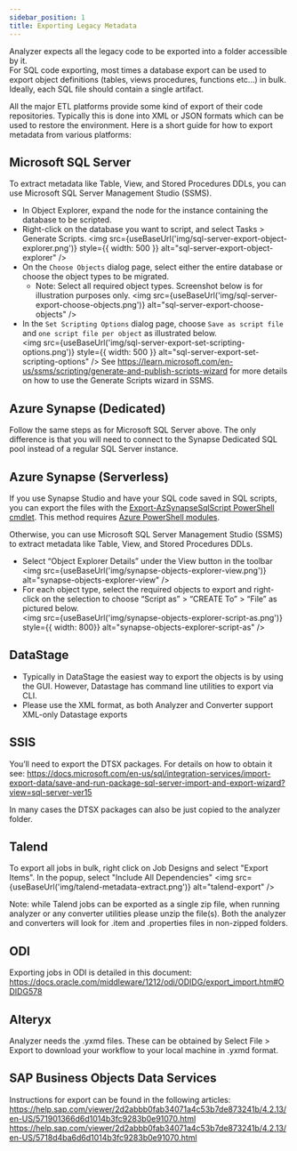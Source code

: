 ```yaml
---
sidebar_position: 1
title: Exporting Legacy Metadata
---
```


Analyzer expects all the legacy code to be exported into a folder accessible by it.<br/>For SQL code exporting, most times a database export can be used to export object definitions (tables, views procedures, functions etc...) in bulk.  Ideally, each SQL file should contain a single artifact.<br/>

All the major ETL platforms provide some kind of export of their code repositories. Typically this is done into XML or JSON formats which can be used to restore the environment. Here is a short guide for how to export metadata from various platforms:

## Microsoft SQL Server
To extract metadata like Table, View, and Stored Procedures DDLs, you can use Microsoft SQL Server Management Studio (SSMS).
* In Object Explorer, expand the node for the instance containing the database to be scripted.
* Right-click on the database you want to script, and select Tasks > Generate Scripts.
  <img src={useBaseUrl('img/sql-server-export-object-explorer.png')} style={{ width: 500 }} alt="sql-server-export-object-explorer" />
* On the `Choose Objects` dialog page, select either the entire database or choose the object types to be migrated.
  * Note: Select all required object types. Screenshot below is for illustration purposes only.
  <img src={useBaseUrl('img/sql-server-export-choose-objects.png')} alt="sql-server-export-choose-objects" />
* In the `Set Scripting Options` dialog page, choose `Save as script file` and `one script file per object` as illustrated below.<br/>
  <img src={useBaseUrl('img/sql-server-export-set-scripting-options.png')} style={{ width: 500 }} alt="sql-server-export-set-scripting-options" />
See https://learn.microsoft.com/en-us/ssms/scripting/generate-and-publish-scripts-wizard for more details on how to use the Generate Scripts wizard in SSMS.

## Azure Synapse (Dedicated)
Follow the same steps as for Microsoft SQL Server above.  The only difference is that you will need to connect to the Synapse Dedicated SQL pool instead of a regular SQL Server instance.

## Azure Synapse (Serverless)
If you use Synapse Studio and have your SQL code saved in SQL scripts, you can export the files with the [Export-AzSynapseSqlScript PowerShell cmdlet](https://learn.microsoft.com/en-us/powershell/module/az.synapse/export-azsynapsesqlscript?view=azps-14.2.0&viewFallbackFrom=azps-13.4.0). This method requires [Azure PowerShell modules](https://learn.microsoft.com/en-us/powershell/azure/install-Az-ps?view=azps-0.10.0).<br/>

Otherwise, you can use Microsoft SQL Server Management Studio (SSMS) to extract metadata like Table, View, and Stored Procedures DDLs.
* Select “Object Explorer Details” under the View button in the toolbar
  <img src={useBaseUrl('img/synapse-objects-explorer-view.png')} alt="synapse-objects-explorer-view" />
* For each object type, select the required objects to export and right-click on the selection to choose “Script as” > “CREATE To” > “File” as pictured below. <br/>
  <img src={useBaseUrl('img/synapse-objects-explorer-script-as.png')} style={{ width: 800}} alt="synapse-objects-explorer-script-as" />

## DataStage

* Typically in DataStage the easiest way to export the objects is by using the GUI.  However, Datastage has command line utilities to export via CLI.
* Please use the XML format, as both  Analyzer and Converter support XML-only Datastage exports

## SSIS

You’ll need to export the DTSX packages. For details on how to obtain it see: https://docs.microsoft.com/en-us/sql/integration-services/import-export-data/save-and-run-package-sql-server-import-and-export-wizard?view=sql-server-ver15

In many cases the DTSX packages can also be just copied to the analyzer folder.

## Talend

To export all jobs in bulk, right click on Job Designs and select "Export Items".  In the popup, select "Include All Dependencies"
<img src={useBaseUrl('img/talend-metadata-extract.png')} alt="talend-export" />

Note: while Talend jobs can be exported as a single zip file, when running analyzer or any converter utilities please unzip the file(s).  Both the analyzer and converters will look for .item and .properties files in non-zipped folders.

## ODI

Exporting jobs in ODI is detailed in this document: https://docs.oracle.com/middleware/1212/odi/ODIDG/export_import.htm#ODIDG578

## Alteryx

Analyzer needs the .yxmd files. These can be obtained by Select File > Export to download your workflow to your local machine in .yxmd format.

## SAP Business Objects Data Services

Instructions for export can be found in the following articles: https://help.sap.com/viewer/2d2abbb0fab34071a4c53b7de873241b/4.2.13/en-US/571901366d6d1014b3fc9283b0e91070.html https://help.sap.com/viewer/2d2abbb0fab34071a4c53b7de873241b/4.2.13/en-US/5718d4ba6d6d1014b3fc9283b0e91070.html
